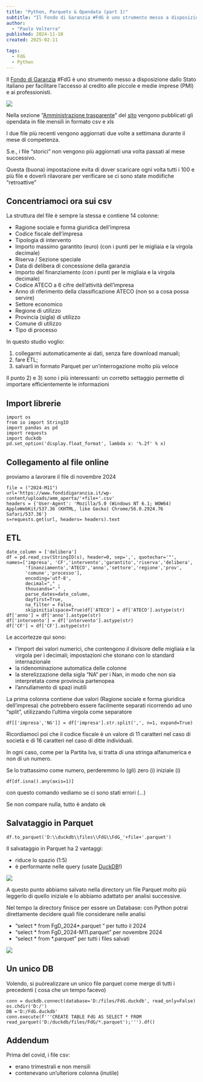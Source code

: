 ```yaml
---
title: "Python, Parquets & Opendata (part 1)"
subtitle: "Il Fondo di Garanzia #FdG è uno strumento messo a disposizione dallo Stato italiano per facilitare l’accesso al credito alle piccole e medie imprese (PMI) e ai professionisti. Nella sezione…"
author:
  - "Paolo Volterra"
published: 2024-11-10
created: 2025-02-11

tags:
  - FdG
  - Python
---
```



Il [Fondo di Garanzia](https://www.fondidigaranzia.it/) #FdG è uno strumento messo a disposizione dallo Stato italiano per facilitare l’accesso al credito alle piccole e medie imprese (PMI) e ai professionisti.

![](https://miro.medium.com/v2/resize:fit:331/1*BU8oDMUBDdA_n_a-U0uwOw.jpeg)

Nella sezione “[Amministrazione trasparente](https://www.fondidigaranzia.it/amministrazione-trasparente/)” del [sito](http://www.fondidigaranzia.it/) vengono pubblicati gli opendata in file mensili in formato csv e xls

I due file più recenti vengono aggiornati due volte a settimana durante il mese di competenza.

S.e., i file “storici” non vengono più aggiornati una volta passati al mese successivo.

Questa (buona) impostazione evita di dover scaricare ogni volta tutti i 100 e più file e doverli rilavorare per verificare se ci sono state modiifiche “retroattive”

## **Concentriamoci ora sui csv**

La struttura del file è sempre la stessa e contiene 14 colonne:

- Ragione sociale e forma giuridica dell’impresa
- Codice fiscale dell’impresa
- Tipologia di intervento
- Importo massimo garantito (euro) (con i punti per le migliaia e la virgola decimale)
- Riserva / Sezione speciale
- Data di delibera di concessione della garanzia
- Importo del finanziamento (con i punti per le migliaia e la virgola decimale)
- Codice ATECO a 6 cifre dell’attività dell’impresa
- Anno di riferimento della classificazione ATECO (non so a cosa possa servire)
- Settore economico
- Regione di utilizzo
- Provincia (sigla) di utilizzo
- Comune di utilizzo
- Tipo di processo

In questo studio voglio:

1. collegarmi automaticamente ai dati, senza fare download manuali;
2. fare ETL;
3. salvarli in formato Parquet per un’interrogazione molto più veloce

Il punto 2) e 3) sono i più interessanti: un corretto settaggio permette di importare efficientemente le informazioni

## **Import librerie**

```
import os
from io import StringIO
import pandas as pd
import requests
import duckdb
pd.set_option('display.float_format', lambda x: '%.2f' % x)
```

## **Collegamento al file online**

proviamo a lavorare il file di novembre 2024

```
file = ("2024-M11")
url='https://www.fondidigaranzia.it/wp-content/uploads/amm_aperta/'+file+'.csv'
headers = {'User-Agent': 'Mozilla/5.0 (Windows NT 6.1; WOW64) AppleWebKit/537.36 (KHTML, like Gecko) Chrome/56.0.2924.76 Safari/537.36'}
s=requests.get(url, headers= headers).text
```

## **ETL**

```
date_column = ['delibera']
df = pd.read_csv(StringIO(s), header=0, sep=',', quotechar='"',
names=['impresa', 'CF','intervento','garantito','riserva','delibera',
       'finanziamento','ATECO','anno','settore','regione','prov',
       'comune','processo'],
       encoding='utf-8', 
       decimal="," , 
       thousands="." , 
       parse_dates=date_column, 
       dayfirst=True, 
       na_filter = False, 
       skipinitialspace=True)df['ATECO'] = df['ATECO'].astype(str)
df['anno'] = df['anno'].astype(str)
df['intervento'] = df['intervento'].astype(str)
df['CF'] = df['CF'].astype(str)
```

Le accortezze qui sono:

- l’import dei valori numerici, che contengono il divisore delle migliaia e la virgola per i decimali; impostazioni che stonano con lo standard internazionale
- la ridenominazione automatica delle colonne
- la sterelizzazione della sigla “NA” per i Nan, in modo che non sia interpretata come provincia partenopea
- l’annullamento di spazi inutili

La prima colonna contiene due valori (Ragione sociale e forma giuridica dell’impresa) che potrebbero essere facilmente separati ricorrendo ad uno “split”, utilizzando l’ultima virgola come separatore

```
df[['impresa','NG']] = df['impresa'].str.split(',', n=1, expand=True)
```

Ricordiamoci poi che il codice fiscale è un valore di 11 caratteri nel caso di società e di 16 caratteri nel caso di ditte individuali.

In ogni caso, come per la Partita Iva, si tratta di una stringa alfanumerica e non di un numero.

Se lo trattassimo come numero, perderemmo lo (gli) zero (i) iniziale (i)

```
df[df.isna().any(axis=1)]
```

con questo comando vediamo se ci sono stati errori (…)

Se non compare nulla, tutto è andato ok

## **Salvataggio in Parquet**

```
df.to_parquet('D:\\duckdb\\files\\FdG\\FdG_'+file+'.parquet')
```

Il salvataggio in Parquet ha 2 vantaggi:

- riduce lo spazio (1:5)
- è performante nelle query (usate [DuckDB](https://duckdb.org/)!)

![](https://miro.medium.com/v2/resize:fit:700/1*de-H8dvryeqSlV0eeI1pLw.png)

A questo punto abbiamo salvato nella directory un file Parquet molto più leggerlo di quello iniziale e lo abbiamo adattato per analisi successive.

Nel tempo la directory finisce per essere un Database: con Python potrai direttamente decidere quali file considerare nelle analisi

- “select \* from FgD\_2024\*.parquet “ per tutto il 2024
- “select \* from FgD\_2024-M11.parquet” per novembre 2024
- “select \* from \*.parquet” per tutti i files salvati

![](https://miro.medium.com/v2/resize:fit:700/1*XN3uMAHvZZE5kSqU8xO7PA.png)

## Un unico DB

Volendo, si puòrealizzare un unico file parquet come merge di tutti i precedenti ( cosa che un tempo facevo)

```
conn = duckdb.connect(database='D:/files/FdG.duckdb', read_only=False)
os.chdir('D:/')
DB ='D:/FdG.duckdb'
conn.execute(f'''CREATE TABLE FdG AS SELECT * FROM read_parquet('D:/duckdb/files/FdG/*.parquet');''').df()
```

## **Addendum**

Prima del covid, i file csv:

- erano trimestrali e non mensili
- contenevano un’ulteriore colonna (inutile)